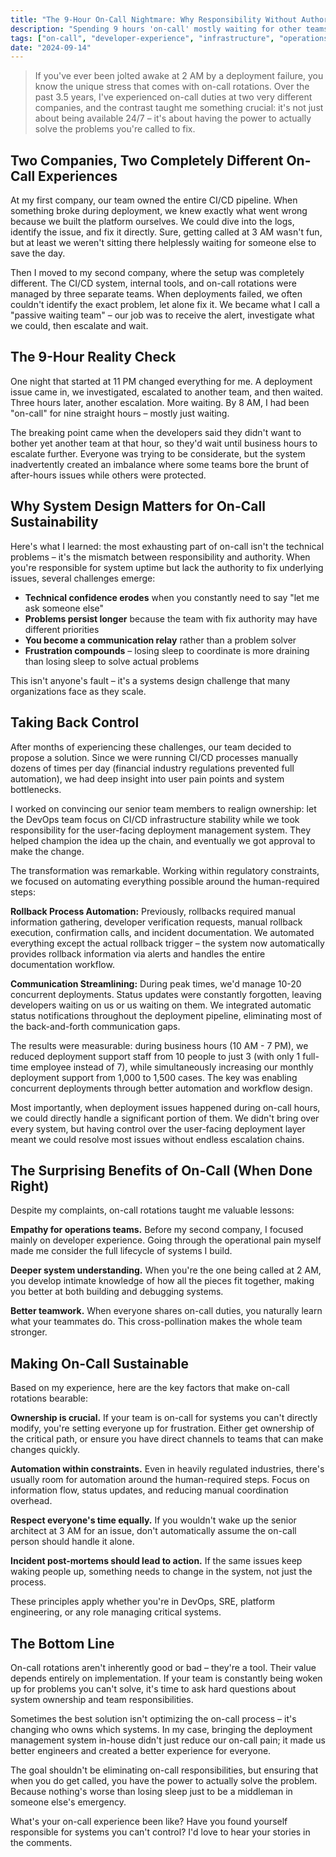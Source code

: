 ```yaml
---
title: "The 9-Hour On-Call Nightmare: Why Responsibility Without Authority Burns Out Teams"
description: "Spending 9 hours 'on-call' mostly waiting for other teams to respond taught me a harsh lesson: the most exhausting part of on-call isn't technical problems—it's having responsibility without authority. This is the story of how we transformed from a 'passive waiting team' to owning our systems, reducing support staff from 10 to 3 people while handling 50% more deployments. Includes practical lessons on making on-call sustainable and why system ownership matters more than process optimization."
tags: ["on-call", "developer-experience", "infrastructure", "operations", "burnout", "problem-solving", "system-ownership"]
date: "2024-09-14"
---
```



> If you've ever been jolted awake at 2 AM by a deployment failure, you know the unique stress that comes with on-call rotations. Over the past 3.5 years, I've experienced on-call duties at two very different companies, and the contrast taught me something crucial: it's not just about being available 24/7 – it's about having the power to actually solve the problems you're called to fix.

## Two Companies, Two Completely Different On-Call Experiences

At my first company, our team owned the entire CI/CD pipeline. When something broke during deployment, we knew exactly what went wrong because we built the platform ourselves. We could dive into the logs, identify the issue, and fix it directly. Sure, getting called at 3 AM wasn't fun, but at least we weren't sitting there helplessly waiting for someone else to save the day.

Then I moved to my second company, where the setup was completely different. The CI/CD system, internal tools, and on-call rotations were managed by three separate teams. When deployments failed, we often couldn't identify the exact problem, let alone fix it. We became what I call a "passive waiting team" – our job was to receive the alert, investigate what we could, then escalate and wait.

## The 9-Hour Reality Check

One night that started at 11 PM changed everything for me. A deployment issue came in, we investigated, escalated to another team, and then waited. Three hours later, another escalation. More waiting. By 8 AM, I had been "on-call" for nine straight hours – mostly just waiting.

The breaking point came when the developers said they didn't want to bother yet another team at that hour, so they'd wait until business hours to escalate further. Everyone was trying to be considerate, but the system inadvertently created an imbalance where some teams bore the brunt of after-hours issues while others were protected.

## Why System Design Matters for On-Call Sustainability

Here's what I learned: the most exhausting part of on-call isn't the technical problems – it's the mismatch between responsibility and authority. When you're responsible for system uptime but lack the authority to fix underlying issues, several challenges emerge:

- **Technical confidence erodes** when you constantly need to say "let me ask someone else"
- **Problems persist longer** because the team with fix authority may have different priorities
- **You become a communication relay** rather than a problem solver
- **Frustration compounds** – losing sleep to coordinate is more draining than losing sleep to solve actual problems

This isn't anyone's fault – it's a systems design challenge that many organizations face as they scale.

## Taking Back Control

After months of experiencing these challenges, our team decided to propose a solution. Since we were running CI/CD processes manually dozens of times per day (financial industry regulations prevented full automation), we had deep insight into user pain points and system bottlenecks.

I worked on convincing our senior team members to realign ownership: let the DevOps team focus on CI/CD infrastructure stability while we took responsibility for the user-facing deployment management system. They helped champion the idea up the chain, and eventually we got approval to make the change.

The transformation was remarkable. Working within regulatory constraints, we focused on automating everything possible around the human-required steps:

**Rollback Process Automation:** Previously, rollbacks required manual information gathering, developer verification requests, manual rollback execution, confirmation calls, and incident documentation. We automated everything except the actual rollback trigger – the system now automatically provides rollback information via alerts and handles the entire documentation workflow.

**Communication Streamlining:** During peak times, we'd manage 10-20 concurrent deployments. Status updates were constantly forgotten, leaving developers waiting on us or us waiting on them. We integrated automatic status notifications throughout the deployment pipeline, eliminating most of the back-and-forth communication gaps.

The results were measurable: during business hours (10 AM - 7 PM), we reduced deployment support staff from 10 people to just 3 (with only 1 full-time employee instead of 7), while simultaneously increasing our monthly deployment support from 1,000 to 1,500 cases. The key was enabling concurrent deployments through better automation and workflow design.

Most importantly, when deployment issues happened during on-call hours, we could directly handle a significant portion of them. We didn't bring over every system, but having control over the user-facing deployment layer meant we could resolve most issues without endless escalation chains.

## The Surprising Benefits of On-Call (When Done Right)

Despite my complaints, on-call rotations taught me valuable lessons:

**Empathy for operations teams.** Before my second company, I focused mainly on developer experience. Going through the operational pain myself made me consider the full lifecycle of systems I build.

**Deeper system understanding.** When you're the one being called at 2 AM, you develop intimate knowledge of how all the pieces fit together, making you better at both building and debugging systems.

**Better teamwork.** When everyone shares on-call duties, you naturally learn what your teammates do. This cross-pollination makes the whole team stronger.

## Making On-Call Sustainable

Based on my experience, here are the key factors that make on-call rotations bearable:

**Ownership is crucial.** If your team is on-call for systems you can't directly modify, you're setting everyone up for frustration. Either get ownership of the critical path, or ensure you have direct channels to teams that can make changes quickly.

**Automation within constraints.** Even in heavily regulated industries, there's usually room for automation around the human-required steps. Focus on information flow, status updates, and reducing manual coordination overhead.

**Respect everyone's time equally.** If you wouldn't wake up the senior architect at 3 AM for an issue, don't automatically assume the on-call person should handle it alone.

**Incident post-mortems should lead to action.** If the same issues keep waking people up, something needs to change in the system, not just the process.

These principles apply whether you're in DevOps, SRE, platform engineering, or any role managing critical systems.

## The Bottom Line

On-call rotations aren't inherently good or bad – they're a tool. Their value depends entirely on implementation. If your team is constantly being woken up for problems you can't solve, it's time to ask hard questions about system ownership and team responsibilities.

Sometimes the best solution isn't optimizing the on-call process – it's changing who owns which systems. In my case, bringing the deployment management system in-house didn't just reduce our on-call pain; it made us better engineers and created a better experience for everyone.

The goal shouldn't be eliminating on-call responsibilities, but ensuring that when you do get called, you have the power to actually solve the problem. Because nothing's worse than losing sleep just to be a middleman in someone else's emergency.

What's your on-call experience been like? Have you found yourself responsible for systems you can't control? I'd love to hear your stories in the comments.